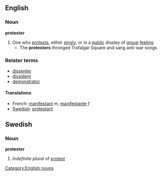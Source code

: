 ==English==

===Noun===
'''protester'''
#One who [[protest]]s, either [[singly]], or in a [[public]] display of [[group]] [[feeling]]
#* The '''protesters''' thronged Trafalgar Square and sang anti-war songs

===Relater terms===
*[[dissenter]]
*[[dissident]]
*[[demonstrator]]

====Translations====
*French: [[manifestant]] ''m'', [[manifestante]] ''f''
*[[w:Swedish language|Swedish]]: [[protestant]]

[[Category:English nouns]]

==Swedish==
===Noun===
'''protester'''

#''Indefinite plural'' of [[protest#Swedish|protest]]